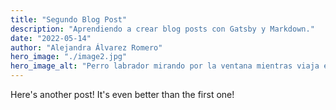 ---
title: "Segundo Blog Post"
description: "Aprendiendo a crear blog posts con Gatsby y Markdown."
date: "2022-05-14"
author: "Alejandra Álvarez Romero"
hero_image: "./image2.jpg"
hero_image_alt: "Perro labrador mirando por la ventana mientras viaja en carro"
---

Here's another post! It's even better than the first one!
